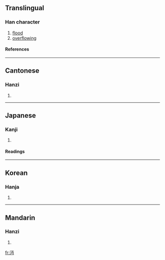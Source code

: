 ==Translingual==
===Han character===
{{Han char|rn=85|rad=水|as=04|sn=7|four=3112<sub>7</sub>|canj=水一中尸 (EMLS)}}
# [[flood]]
# [[overflowing]]
====References====
{{Han ref|kx=0611.160|dkj=17207|dj=1004.060|hdz=31560.020|uh=6C94|ud=27796|bh=A85C|bd=43100}}

----
==Cantonese==
===Hanzi===
{{yue-hanzi|jyut=|y=min5}}
# {{defn|Cantonese}}

----
==Japanese==
===Kanji===
{{ja-kanji|grade=|rs=水04}}
# {{defn|Japanese}} 
====Readings====
{{ja-readings|on=[[べん]] (ben), [[めん]] (men), [[びん]] (bin), [[みん]] (min)|kun=}}

----
==Korean==
===Hanja===
{{ko-hanja|hangeul=면|eumhun=|rv=myeon|mr=myŏn|y=meyn}}
# {{defn|Korean}}

----
==Mandarin==
===Hanzi===
{{cmn-hanzi|pin=[[mì]] (mi4), [[miǎn]] (mian3)|wg=mi<sup>4</sup>, mien<sup>3</sup>}}
# {{defn|Mandarin}}

[[fr:沔]]
